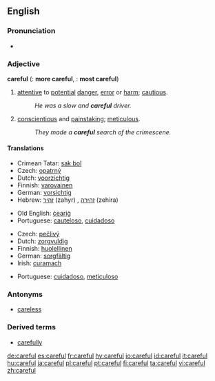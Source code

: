 ==English==

===Pronunciation===
*{{audio|en-us-careful.ogg|Audio (US)}}

===Adjective===
'''careful'''  ({{compar}}: '''more careful''', {{superl}}: '''most careful''')

# [[attentive]] to [[potential]] [[danger]], [[error]] or [[harm]]; [[cautious]].
#:''He was a slow and '''careful''' driver.''
# [[conscientious]] and [[painstaking]]; [[meticulous]].
#:''They made a '''careful''' search of the crimescene.''

====Translations====

{{trans-top|cautious}}
*Crimean Tatar: [[sak bol]]
*Czech: [[opatrný]]
*Dutch: [[voorzichtig]]
*Finnish: [[varovainen]]
*German: [[vorsichtig]]
*Hebrew: [[זהיר]] (zahyr) {{m}}, [[זהירה]] (zehira) {{f}}
{{trans-mid}}
*Old English: [[cearig|ċeariġ]]
*Portuguese: [[cauteloso]], [[cuidadoso]]
{{trans-bottom}}

{{trans-top|meticulous}}
*Czech: [[pečlivý]]
*Dutch: [[zorgvuldig]]
*Finnish: [[huolellinen]]
*German: [[sorgfältig]]
*Irish: [[curamach]]
{{trans-mid}}
*Portuguese: [[cuidadoso]], [[meticuloso]]
{{trans-bottom}}

===Antonyms===
*[[careless]]

===Derived terms===
*[[carefully]]

[[de:careful]]
[[es:careful]]
[[fr:careful]]
[[hy:careful]]
[[io:careful]]
[[id:careful]]
[[it:careful]]
[[hu:careful]]
[[ja:careful]]
[[pl:careful]]
[[pt:careful]]
[[fi:careful]]
[[ta:careful]]
[[vi:careful]]
[[zh:careful]]